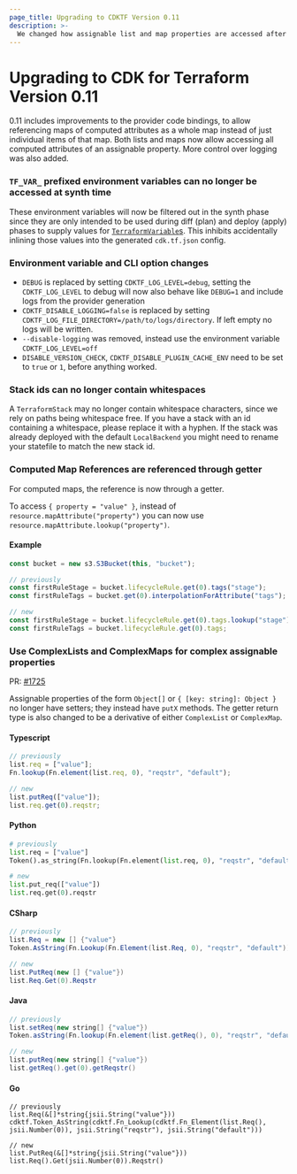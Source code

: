 ```yaml
---
page_title: Upgrading to CDKTF Version 0.11
description: >-
  We changed how assignable list and map properties are accessed after resource construction
---
```


# Upgrading to CDK for Terraform Version 0.11

0.11 includes improvements to the provider code bindings, to allow referencing maps of computed attributes as a whole map instead of just individual items of that map.
Both lists and maps now allow accessing all computed attributes of an assignable property. More control over logging was also added.

### `TF_VAR_` prefixed environment variables can no longer be accessed at synth time

These environment variables will now be filtered out in the synth phase since they are only intended to be used during diff (plan) and deploy (apply) phases to supply values for [`TerraformVariable`s](/cdktf/concepts/variables-and-outputs#input-variables). This inhibits accidentally inlining those values into the generated `cdk.tf.json` config.

### Environment variable and CLI option changes

- `DEBUG` is replaced by setting `CDKTF_LOG_LEVEL=debug`, setting the `CDKTF_LOG_LEVEL` to debug will now also behave like `DEBUG=1` and include logs from the provider generation
- `CDKTF_DISABLE_LOGGING=false` is replaced by setting `CDKTF_LOG_FILE_DIRECTORY=/path/to/logs/directory`. If left empty no logs will be written.
- `--disable-logging` was removed, instead use the environment variable `CDKTF_LOG_LEVEL=off`
- `DISABLE_VERSION_CHECK`, `CDKTF_DISABLE_PLUGIN_CACHE_ENV` need to be set to `true` or `1`, before anything worked.

### Stack ids can no longer contain whitespaces

A `TerraformStack` may no longer contain whitespace characters, since we rely on paths being whitespace free. If you have a stack with an id containing a whitespace, please replace it with a hyphen. If the stack was already deployed with the default `LocalBackend` you might need to rename your statefile to match the new stack id.

### Computed Map References are referenced through getter

For computed maps, the reference is now through a getter.

To access `{ property = "value" }`, instead of `resource.mapAttribute("property")` you can now use `resource.mapAttribute.lookup("property")`.

#### Example

```typescript
const bucket = new s3.S3Bucket(this, "bucket");

// previously
const firstRuleStage = bucket.lifecycleRule.get(0).tags("stage");
const firstRuleTags = bucket.get(0).interpolationForAttribute("tags");

// new
const firstRuleStage = bucket.lifecycleRule.get(0).tags.lookup("stage");
const firstRuleTags = bucket.lifecycleRule.get(0).tags;
```

### Use ComplexLists and ComplexMaps for complex assignable properties

PR: [#1725](https://github.com/hashicorp/terraform-cdk/pull/1725)

Assignable properties of the form `Object[]` or `{ [key: string]: Object }` no longer have setters; they instead have `putX` methods. The getter return type is also changed to be a derivative of either `ComplexList` or `ComplexMap`.

#### Typescript

```typescript
// previously
list.req = ["value"];
Fn.lookup(Fn.element(list.req, 0), "reqstr", "default");

// new
list.putReq(["value"]);
list.req.get(0).reqstr;
```

#### Python

```python
# previously
list.req = ["value"]
Token().as_string(Fn.lookup(Fn.element(list.req, 0), "reqstr", "default"))

# new
list.put_req(["value"])
list.req.get(0).reqstr
```

#### CSharp

```csharp
// previously
list.Req = new [] {"value"}
Token.AsString(Fn.Lookup(Fn.Element(list.Req, 0), "reqstr", "default"))

// new
list.PutReq(new [] {"value"})
list.Req.Get(0).Reqstr
```

#### Java

```java
// previously
list.setReq(new string[] {"value"})
Token.asString(Fn.lookup(Fn.element(list.getReq(), 0), "reqstr", "default"))

// new
list.putReq(new string[] {"value"})
list.getReq().get(0).getReqstr()
```

#### Go

```golang
// previously
list.Req(&[]*string{jsii.String("value"}))
cdktf.Token_AsString(cdktf.Fn_Lookup(cdktf.Fn_Element(list.Req(), jsii.Number(0)), jsii.String("reqstr"), jsii.String("default")))

// new
list.PutReq(&[]*string{jsii.String("value"}))
list.Req().Get(jsii.Number(0)).Reqstr()
```
